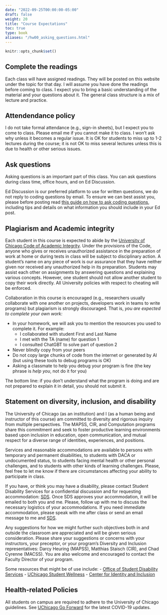 ```yaml
---
date: "2022-09-25T00:00:00-05:00"
draft: false
weight: 20
title: "Course Expectations"
toc: true
type: book
aliases: "/hw00_asking_questions.html"
---
```


```r
knitr::opts_chunk$set()
```


## Complete the readings

Each class will have assigned readings. They will be posted on this website under the topic for that day. I will assume you have done the readings before coming to class. I expect you to bring a basic understanding of the material and your questions about it. The general class structure is a mix of lecture and practice.


## Attendendance policy 

I do not take formal attendance (e.g., sign-in sheets), but I expect you to come to class. Please email me if you cannot make it to class. I won't ask why unless it becomes a regular issue. It is OK for students to miss up to 1-2 lectures during the course; it is not OK to miss several lectures unless this is due to health or other serious issues.  


## Ask questions

Asking questions is an important part of this class. You can ask questions during class time, office hours, and on Ed Discussion. 

Ed Discussion is our preferred platform to use for written questions, we do not reply to coding questions by email. To ensure we can best assist you, please before posting read [this guide on how to ask coding questions](/faq/asking-questions/), including tips and details on what information you should include in your Ed post.

<!--
*Office Hours rules:* this class is large, and there are a limited number of instructional staff members. To give the opportunity to everyone to attend office hours, please:
  * book max one week ahead: we will cancel all office hours booked more than one week in advance (e.g., do not book office hours in September for the month of November)
  * book a maximum of two office hours per week in total: if there are last-minute open slots, you are welcome to book them; you can also ask if we can see you outside office hours, but please understand this is not guaranteed

*Ed Discussion rules:* check out [this guide on how to properly ask questions](/faq/asking-questions/), including tips and details on what information you should include in your Ed post. At the very minimum, we expect the following: 
  * before posting, search if someone else has posted the same or a similar question
  * provide an informative title: "I need help!" is not informative vs. "Getting a 'file not found error' when importing scotus.csv" is informative
  * use proper manners (Hello, thank you, etc.)
  * post your attempt at solving the problem: post your code properly formatted, describe what you have already attempted, and post pertinent error messages
  * if you solve the problem, let us know, and feel free to post your solution
  * allow 24 hours to receive an answer; please understand that questions posted the day the homework is due might not receive an answer on time, and questions posted during the weekend might not get answered until the following Monday
-->

## Plagiarism and Academic integrity

Each student in this course is expected to abide by the [University of Chicago Code of Academic Integrity](https://college.uchicago.edu/student-services/academic-integrity-student-conduct). Under the provisions of the Code, anyone who gives or receives unauthorized assistance in the preparation of work at home or during tests in class will be subject to disciplinary action. A student's name on any piece of work is our assurance that they have neither given nor received any unauthorized help in its preparation. Students may assist each other on assignments by answering questions and explaining various concepts. However, one student should not allow another student to copy their work directly. All University policies with respect to cheating will be enforced.

Collaboration in this course is encouraged (e.g., researchers usually collaborate with one another on projects, developers work in teams to write programs) but plagiarism is strongly discouraged. That is, *you are expected to complete your own work:*

* In your homework, we will ask you to mention the resources you used to complete it. For example:
  * I collaborated with student First and Last Name
  * I met with the TA (name) for question 1
  * I consulted ChatGBT to solve part of question 2
* Never blindly copy from your peers 
* Do not copy large chunks of code from the internet or generated by AI (but using these tools to debug programs is OK)
* Asking a classmate to help you debug your program is fine (the key phrase is *help you*, not do it for you)

The bottom line: if you don't understand what the program is doing and are not prepared to explain it in detail, you should not submit it.


## Statement on diversity, inclusion, and disability

The University of Chicago (as an institution) and I (as a human being and instructor of this course) am committed to diversity and rigorous inquiry from multiple perspectives. The MAPSS, CIR, and Computation programs share this commitment and seek to foster productive learning environments based upon inclusion in education, open communication, and mutual respect for a diverse range of identities, experiences, and positions.

Services and reasonable accommodations are available to persons with temporary and permanent disabilities, to students with DACA or undocumented status, to students facing mental health or other personal challenges, and to students with other kinds of learning challenges. Please, feel free to let me know if there are circumstances affecting your ability to participate in class. 

If you have, or think you may have a disability, please contact Student Disability Services for a confidential discussion and for requesting accommodation: [SDS](https://disabilities.uchicago.edu/about-3-2-2/contact-us/). Once SDS approves your accommodation, it will be emailed to both you and me. Please, follow up with me to discuss the necessary logistics of your accommodations. If you need immediate accommodation, please speak with me after class or send an email message to me and [SDS](https://disabilities.uchicago.edu/about-3-2-2/contact-us/).

Any suggestions for how we might further such objectives both in and outside the classroom are appreciated and will be given serious consideration. Please share your suggestions or concerns with your instructors, your preceptor, or your program’s Diversity and Inclusion representatives: Darcy Heuring (MAPSS), Matthias Staisch (CIR), and Chad Cyrenne (MACSS). You are also welcome and encouraged to contact the Faculty Director of your program.

Some resources that might be of use include:
- [Office of Student Disability Services](https://disabilities.uchicago.edu/)
- [UChicago Student Wellness](https://wellness.uchicago.edu/)
- [Center for Identity and Inclusion](https://inclusion.uchicago.edu/)

<!--
### Disability accommodations

Your access in this course is important to me. Please request your accommodation letter early in the semester, or as soon as you become registered with Student Disability Services (SDS), so that we have adequate time to arrange your approved academic accommodations.
 
- Once SDS approves your accommodation letter, it will be emailed to both you and me. Please follow up with me to discuss the necessary logistics of your accommodations.
- If you experience any access barriers in this course, such as with printed content, graphics, online materials, or any communication barriers, reach out to me or SDS right away.
- If you need immediate accommodation, please speak with me after class or send an email message to me and [SDS](mailto:sds_cu@cornell.edu).
 
If you have, or think you may have a disability, please contact Student Disability Services for a confidential discussion: [SDS](mailto:sds_cu@cornell.edu) or visit [sds.cornell.edu](https://sds.cornell.edu) to learn more. 
-->

## Health-related Policies

All students on campus are required to adhere to the University of Chicago guidelines. See [UChicago Go Forward](https://goforward.uchicago.edu/) for the latest COVID-19 updates.

